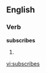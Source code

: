 
==English==

===Verb===
'''subscribes'''

# {{third-person singular of|[[subscribe]]}}

[[vi:subscribes]]